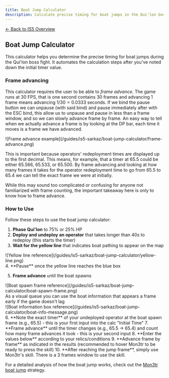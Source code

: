 ```yaml
---
title: Boat Jump Calculator
description: Calculate precise timing for boat jumps in the Qui'lon boss fight.
---
```



<div class="back-button-container">
  <a href="/is5-sarkaz/overview/" class="back-button">
    <span class="back-arrow">←</span>
    <span class="back-text">Back to IS5 Overview</span>
  </a>
</div>

## Boat Jump Calculator

This calculator helps you determine the precise timing for boat jumps during the Qui'lon boss fight. It automates the calculation steps after you've noted down the initial timer value.

### Frame advancing
This calculator requires the user to be able to *frame advance*.
The game runs at 30 FPS, that is one second contains 30 frames and advancing 1 frame means advancing $1/30 = 0.0333$ seconds.
If we bind the pause button we can unpause (with said bind) and pause immediately after with the ESC bind, this allow us to unpause and pause in less than a frame window, and so we can slowly advance frame by frame.
An easy way to tell when we actually advance a frame is by looking at the DP bar, each time it moves is a frame we have advanced.
<div style={{ display: "flex", justifyContent: "center", alignItems: "center"  }}>
  ![Frame advance example](/guides/is5-sarkaz/boat-jump-calculator/frame-advance.png)
</div>

This is important because operators' redeployment times are displayed up to the first decimal.
This means, for example, that a timer at $65.5$ could be either $65.566$, $65.533$, or $65.500$.
By frame advancing and looking at how many frames it takes for the operator redeployment time to go from $65.5$ to $65.4$ we can tell the exact frame we were at initially.

While this may sound too complicated or confusing for anyone not familiarized with frame counting, the important takeaway here is only to know how to frame advance.

### How to Use

Follow these steps to use the boat jump calculator:

1. **Phase Qui'lon** to 75% or 25% HP
2. **Deploy and undeploy an operator** that takes longer than 40s to redeploy (this starts the timer)
3. **Wait for the yellow line** that indicates boat pathing to appear on the map
<div style={{ display: "flex", justifyContent: "center", alignItems: "center"  }}>
  ![Yellow line reference](/guides/is5-sarkaz/boat-jump-calculator/yellow-line.png)
</div>
4. **Pause** once the yellow line reaches the blue box

5. **Frame advance** until the boat spawns
<div style={{ display: "flex", justifyContent: "center", alignItems: "center"  }}>
  ![Boat spawn frame reference](/guides/is5-sarkaz/boat-jump-calculator/boat-spawn-frame.png)
</div>
As a visual queue you can use the boat information that appears a frame early if the game doesn't lag
<div style={{ display: "flex", justifyContent: "center", alignItems: "center"  }}>
  ![Boat information box reference](/guides/is5-sarkaz/boat-jump-calculator/boat-info-message.png)
</div>
6. **Note the exact timer** of your undeployed operator at the boat spawn frame (e.g., 65.5) - this is your first input into the calc "Initial Time"
7. **Frame advance** until the timer changes (e.g., 65.5 → 65.4) and count how many frame advances it took - this is your second input
8. **Enter the values below** according to your relics/conditions
9. **Advance frame by frame** as indicated in the results (recommended to hover Mon3tr to be ready to press the skill)
10. **After reaching the jump frame**, simply use Mon3tr's skill. There is a 3 frames window to use the skill.

For a detailed analysis of how the boat jump works, check out the <a href="/is5-sarkaz/stages/the-dharma-sermon" target="_blank" rel="noopener noreferrer">Mon3tr boat jump</a> strategy.

<BoatJumpCalculator />